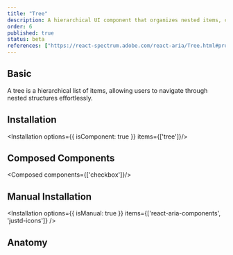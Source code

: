 ```yaml
---
title: "Tree"
description: A hierarchical UI component that organizes nested items, commonly used for file structures, menus, or category navigation.
order: 6
published: true
status: beta
references: ["https://react-spectrum.adobe.com/react-aria/Tree.html#props"]
---
```


## Basic
A tree is a hierarchical list of items, allowing users to navigate through nested structures effortlessly.
<How toUse="collections/tree/tree-demo" />

## Installation
<Installation options={{ isComponent: true }} items={['tree']}/>

## Composed Components
<Composed components={['checkbox']}/>

## Manual Installation
<Installation options={{ isManual: true }} items={['react-aria-components', 'justd-icons']} />

<SourceCode toShow='tree' />

## Anatomy
<Anatomy show='tree-anatomy'/>

